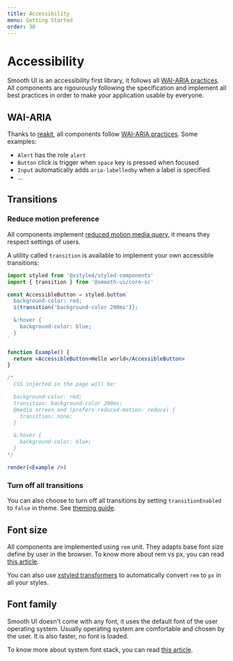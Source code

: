 ```yaml
---
title: Accessibility
menu: Getting Started
order: 30
---
```


# Accessibility

Smooth UI is an accessibility first library, it follows all [WAI-ARIA practices](https://www.w3.org/TR/wai-aria-practices/).
All components are rigourously following the specification and implement all best practices in order to make your application usable by everyone.

## WAI-ARIA

Thanks to [reakit](https://reakit.io), all components follow [WAI-ARIA practices](https://www.w3.org/TR/wai-aria-practices/). Some examples:

- `Alert` has the role `alert`
- `Button` click is trigger when `space` key is pressed when focused
- `Input` automatically adds `aria-labelledby` when a label is specified
- ...

## Transitions

### Reduce motion preference

All components implement [reduced motion media query](https://css-tricks.com/introduction-reduced-motion-media-query/), it means they respect settings of users.

A utility called `transition` is available to implement your own accessible transitions:

```jsx live noInline
import styled from '@xstyled/styled-components'
import { transition } from '@smooth-ui/core-sc'

const AccessibleButton = styled.button`
  background-color: red;
  ${transition('background-color 200ms')};

  &:hover {
    background-color: blue;
  }
`

function Example() {
  return <AccessibleButton>Hello world</AccessibleButton>
}

/* 
  CSS injected in the page will be:

  background-color: red;
  transition: background-color 200ms;
  @media screen and (prefers-reduced-motion: reduce) {
    transition: none;
  }

  &:hover {
    background-color: blue;
  }
*/

render(<Example />)
```

### Turn off all transitions

You can also choose to turn off all transitions by setting `transitionEnabled` to `false` in theme. See [theming guide](/docs/theming/).

## Font size

All components are implemented using `rem` unit. They adapts base font size define by user in the browser. To know more about rem vs px, you can read [this article](https://engageinteractive.co.uk/blog/em-vs-rem-vs-px).

You can also use [xstyled transformers](https://www.smooth-code.com/open-source/xstyled/docs/transformers/) to automatically convert `rem` to `px` in all your styles.

## Font family

Smooth UI doesn't come with any font, it uses the default font of the user operating system. Usually operating system are comfortable and chosen by the user. It is also faster, no font is loaded.

To know more about system font stack, you can read [this article](https://css-tricks.com/snippets/css/system-font-stack/).
